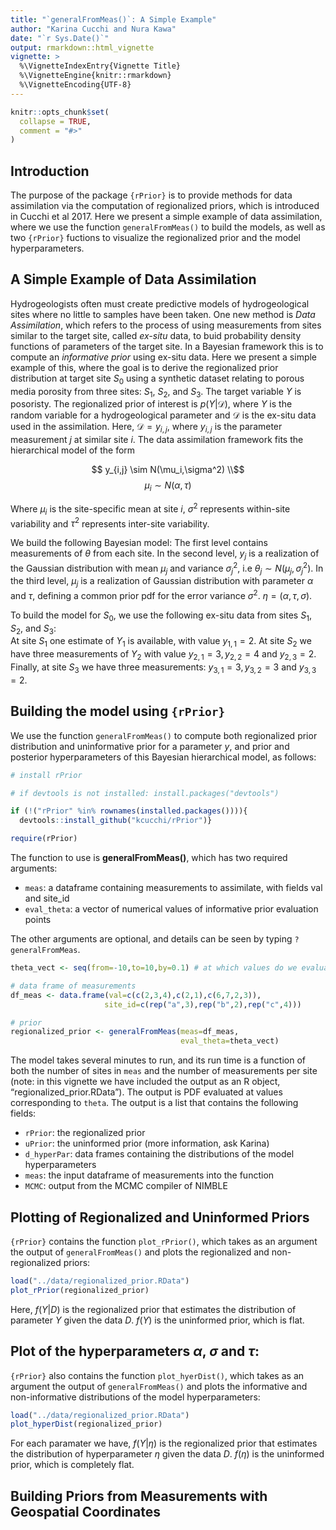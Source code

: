 ```yaml
---
title: "`generalFromMeas()`: A Simple Example"
author: "Karina Cucchi and Nura Kawa"
date: "`r Sys.Date()`"
output: rmarkdown::html_vignette
vignette: >
  %\VignetteIndexEntry{Vignette Title}
  %\VignetteEngine{knitr::rmarkdown}
  %\VignetteEncoding{UTF-8}
---
```


```r
knitr::opts_chunk$set(
  collapse = TRUE,
  comment = "#>"
)
```

## Introduction

The purpose of the package `{rPrior}` is to provide methods for data assimilation via the computation of regionalized priors, which is introduced in Cucchi et al 2017. Here we present a simple example of data assimilation, where we use the function `generalFromMeas()` to build the models, as well as two `{rPrior}` fuctions to visualize the regionalized prior and the model hyperparameters. 

## A Simple Example of Data Assimilation   

Hydrogeologists often must create predictive models of hydrogeological sites where no little to samples have been taken. One new method is *Data Assimilation*, which refers to the process of using measurements from sites similar to the target site, called *ex-situ* data, to buid probability density functions of parameters of the target site. In a Bayesian framework this is to compute an *informative prior* using ex-situ data. Here we present a simple example of this, where the goal is to derive the regionalized prior distribution at target site $S_0$ using a synthetic dataset relating to porous media porosity from three sites: $S_1$, $S_2$, and $S_3$. The target variable $Y$ is posoristy. The regionalized prior of interest is $p(Y|\mathcal{D})$, where $Y$ is the random variable for a hydrogeological parameter and $\mathcal{D}$ is the ex-situ data used in the assimilation. Here, $\mathcal{D}={y_{i,j}}$, where $y_{i,j}$ is the parameter measurement $j$ at similar site $i$. The data assimilation framework fits the hierarchical model of the form

$$    y_{i,j} \sim N(\mu_i,\sigma^2) \\$$
$$    \mu_i \sim N(\alpha,\tau)$$

Where $\mu_i$ is the site-specific mean at site $i$, $\sigma^2$ represents within-site variability and $\tau^2$ represents inter-site variability.

We build the following Bayesian model: The first level contains measurements of $\theta$ from each site. In the second level, $y_j$ is a realization of the Gaussian distribution with mean $\mu_j$ and variance $\sigma^2_j$, i.e $\theta_j \sim N(\mu_j, \sigma^2_j)$. In the third level, $\mu_j$ is a realization of Gaussian distribution with parameter $\alpha$ and $\tau$, defining a common prior pdf for the error variance $\sigma^2$. $\eta = (\alpha, \tau, \sigma)$. 

To build the model for $S_0$, we use the following ex-situ data from sites $S_1$, $S_2$, and $S_3$:  
At site $S_1$ one estimate of $Y_1$ is available, with value $y_{1,1} = 2$. At site $S_2$ we have three measurements of $Y_2$  with value $y_{2,1} = 3, y_{2,2} = 4$ and $y_{2,3} = 2$. Finally, at site $S_3$ we have three measurements: $y_{3,1} = 3, y_{3,2} = 3$ and $y_{3,3} = 2$.

## Building the model using `{rPrior}`

We use the function `generalFromMeas()` to compute both regionalized prior distribution and uninformative prior for a parameter $y$, and prior and posterior hyperparameters of this Bayesian hierarchical model, as follows:


```r
# install rPrior

# if devtools is not installed: install.packages("devtools")

if (!("rPrior" %in% rownames(installed.packages()))){
  devtools::install_github("kcucchi/rPrior")}

require(rPrior)
```

The function to use is **generalFromMeas()**, which has two required arguments:  

*  `meas`:  a dataframe containing measurements to assimilate, with fields val and site_id  
*  `eval_theta`:  a vector of numerical values of informative prior evaluation points  

The other arguments are optional, and details can be seen by typing `?generalFromMeas`.  


```r

theta_vect <- seq(from=-10,to=10,by=0.1) # at which values do we evaluate the prior?

# data frame of measurements
df_meas <- data.frame(val=c(c(2,3,4),c(2,1),c(6,7,2,3)),
                     site_id=c(rep("a",3),rep("b",2),rep("c",4)))

# prior
regionalized_prior <- generalFromMeas(meas=df_meas,
                                      eval_theta=theta_vect)
```


The model takes several minutes to run, and its run time is a function of both the number of sites in `meas` and the number of measurements per site (note: in this vignette we have included the output as an R object, "regionalized_prior.RData"). The output is PDF evaluated at values corresponding to `theta`. The output is a list that contains the following fields:  

* `rPrior`: the regionalized prior   
*  `uPrior`: the uninformed prior (more information, ask Karina)
*  `d_hyperPar`: data frames containing the distributions of the model hyperparameters  
* `meas`: the input dataframe of measurements into the function  
* `MCMC`: output from the MCMC compiler of NIMBLE  


## Plotting of Regionalized and Uninformed Priors  

`{rPrior}` contains the function `plot_rPrior()`, which takes as an argument the output of `generalFromMeas()` and plots the regionalized and non-regionalized priors:

```r
load("../data/regionalized_prior.RData")
plot_rPrior(regionalized_prior)
```

Here, $f(Y|D)$ is the regionalized prior that estimates the distribution of parameter $Y$ given the data $D$. $f(Y)$ is the uninformed prior, which is flat. 

## Plot of the hyperparameters $\alpha$, $\sigma$ and $\tau$: 

`{rPrior}` also contains the function `plot_hyerDist()`, which takes as an argument the output of `generalFromMeas()` and plots the informative and non-informative distributions of the model hyperparameters:


```r
load("../data/regionalized_prior.RData")
plot_hyperDist(regionalized_prior)
```

For each paramater we have, $f(Y|\eta)$ is the regionalized prior that estimates the distribution of hyperparameter $\eta$ given the data $D$. $f(\eta)$ is the uninformed prior, which is completely flat. 

## Building Priors from Measurements with Geospatial Coordinates
